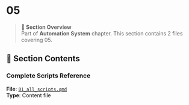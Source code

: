 # 05

> **📖 Section Overview**  
> Part of **Automation System** chapter. This section contains 2 files covering 05.

<!-- AUTO-INDEX-START -->
## 📁 Section Contents

### Complete Scripts Reference
**File**: [`01_all_scripts.qmd`](./01_all_scripts.qmd)  
**Type**: Content file  

<!-- AUTO-INDEX-END -->

<!-- USER-CONTENT-START -->
<!-- Add your custom section content here - it will be preserved during auto-updates -->
<!-- USER-CONTENT-END -->

